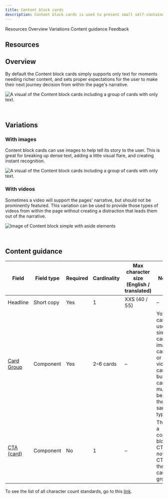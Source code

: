 ```yaml
---
title: Content block cards
description: Content block cards is used to present small self-contained pieces of information as cards. Use this when the cards are part of the main narrative, as opposed to secondary links or resources.
---
```



<ComponentDescription name="Content block cards" type="layout" />

<AnchorLinks>

<AnchorLink>Resources</AnchorLink>
<AnchorLink>Overview</AnchorLink>
<AnchorLink>Variations</AnchorLink>
<AnchorLink>Content guidance</AnchorLink>
<AnchorLink>Feedback</AnchorLink>

</AnchorLinks>

## Resources
<ResourceLinks name="Content block cards" type="layout" />

## Overview

By default the Content block cards simply supports only text for moments needing richer content, and sets proper expectations for the user to make their next journey decision from within the page's narrative.

![A visual of the Content block cards including a group of cards with only text.](../../images/pattern/content-block-with-cards/content-block-with-cards.jpg)

<br />

## Variations

### With images

Content block cards can use images to help tell its story to the user. This is great for breaking up dense text, adding a little visual flare, and creating instant recognition.

![A visual of the Content block cards including a group of cards with only text.](../../images/pattern/content-block-with-cards/content-block-with-cards-with-images.jpg)

### With videos

Sometimes a video will support the pages' narrative, but should not be prominently featured. This variation can be used to provide those types of videos from within the page without creating a distraction that leads them out of the narrative.

![Image of Content block simple with aside elements](../../images/pattern/content-block-with-cards/content-block-with-cards-with-videos.jpg)

<br />

## Content guidance

| Field                                                                                       | Field type | Required | Cardinality | Max character size <br/>(English / translated) | Notes                                                                                           |
| ------------------------------------------------------------------------------------------- | ---------- | -------- | ----------- | ---------------------------------------------- | ----------------------------------------------------------------------------------------------- |
| Headline                                                                                    | Short copy | Yes      | 1           | XXS (40 / 55)                                  | –                                                                                               |
| [Card Group](https://www.ibm.com/standards/carbon/components/card-group) | Component  | Yes      | 2–6 cards   | –                                              | You can use the simple card, image card, or video card, but all cards must be of the same type. |
| [CTA (card)](https://www.ibm.com/standards/carbon/components/cta/#card)  | Component  | No       | 1           | –                                              | This is a content block CTA, not the CTA in the card group.                                     |

To see the list of all character count standards, go to this <a href="https://github.com/carbon-design-system/carbon-for-ibm-dotcom-website/wiki/Character-count-standards" target="_blank" rel="noreferrer">link</a>.

<ComponentFooter name="Content block cards" type="layout" />
